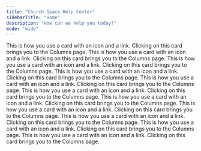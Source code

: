 ```yaml
---
title: "Church Space Help Center"
sidebarTitle: "Home"
description: "How can we help you today?"
mode: "wide"
---
```


<Columns cols={3}>
  <Card
    title="Get Started"
    href="/getting-started"
    img="/images/get-started.png"
    className="hidden dark:block"
  >
    This is how you use a card with an icon and a link. Clicking on this card
    brings you to the Columns page.
  </Card>
  <Card
    title="Switch from Mailchimp"
    href="/switch/from-mailchimp"
    img="/images/switch.png"
  >
    This is how you use a card with an icon and a link. Clicking on this card
    brings you to the Columns page.
  </Card>
  <Card
    title="Planning Center Integration"
    href="/integrations/pco"
    img="/images/pco.png"
  >
    This is how you use a card with an icon and a link. Clicking on this card
    brings you to the Columns page.
  </Card>
  <Card title="Your Account" href="/account/overview" img="/images/account.png">
    This is how you use a card with an icon and a link. Clicking on this card
    brings you to the Columns page.
  </Card>
  <Card title="Emails" href="/emails/overview" img="/images/email.png">
    This is how you use a card with an icon and a link. Clicking on this card
    brings you to the Columns page.
  </Card>
  <Card title="Links" href="/links/overview" img="/images/links.png">
    This is how you use a card with an icon and a link. Clicking on this card
    brings you to the Columns page.
  </Card>
  <Card
    title="Organization"
    href="/organization/overview"
    img="/images/organization.png"
  >
    This is how you use a card with an icon and a link. Clicking on this card
    brings you to the Columns page.
  </Card>
  <Card title="Billing" href="/billing/overview" img="/images/billing.png">
    This is how you use a card with an icon and a link. Clicking on this card
    brings you to the Columns page.
  </Card>
  <Card title="People" href="/people/overview" img="/images/people.png">
    This is how you use a card with an icon and a link. Clicking on this card
    brings you to the Columns page.
  </Card>
  <Card
    title="Domains"
    href="/domains"
    img="/images/domains.png"
    className="hidden dark:block"
  >
    This is how you use a card with an icon and a link. Clicking on this card
    brings you to the Columns page.
  </Card>
  <Card
    title="Domains"
    href="/domains"
    img="/images/domains-light.png"
    className="block dark:hidden"
  >
    This is how you use a card with an icon and a link. Clicking on this card
    brings you to the Columns page.
  </Card>
</Columns>
